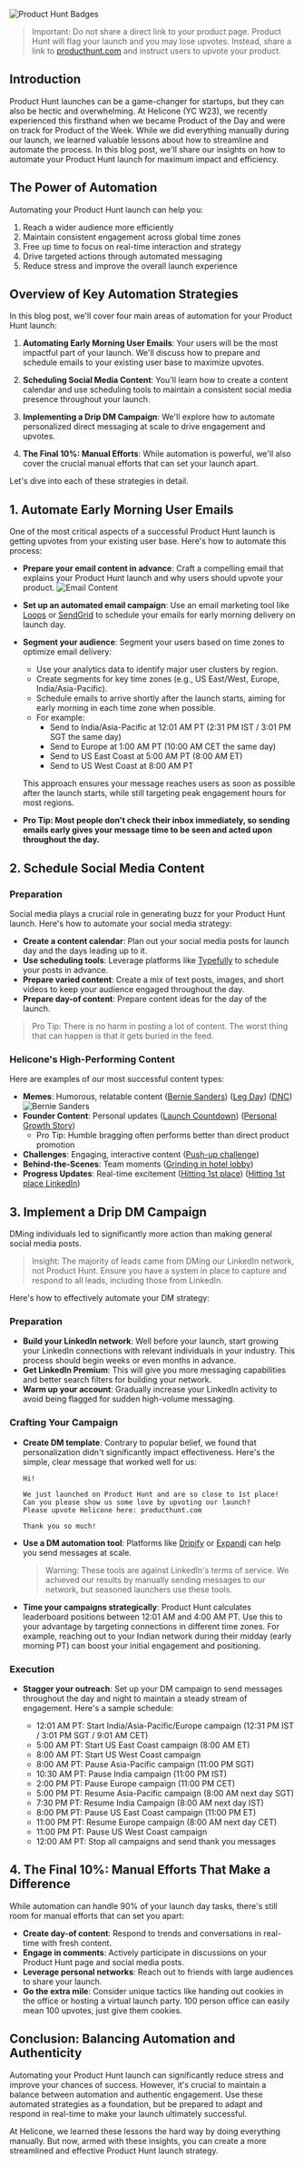 ![Product Hunt Badges](https://www.helicone.ai/blog/redeem-promo-code)

> Important: Do not share a direct link to your product page. Product Hunt will flag your launch and you may lose upvotes. Instead, share a link to [producthunt.com](https://www.producthunt.com/) and instruct users to upvote your product.

## Introduction

Product Hunt launches can be a game-changer for startups, but they can also be hectic and overwhelming. At Helicone (YC W23), we recently experienced this firsthand when we became Product of the Day and were on track for Product of the Week. While we did everything manually during our launch, we learned valuable lessons about how to streamline and automate the process. In this blog post, we'll share our insights on how to automate your Product Hunt launch for maximum impact and efficiency.

## The Power of Automation

Automating your Product Hunt launch can help you:

1. Reach a wider audience more efficiently
2. Maintain consistent engagement across global time zones
3. Free up time to focus on real-time interaction and strategy
4. Drive targeted actions through automated messaging
5. Reduce stress and improve the overall launch experience

## Overview of Key Automation Strategies

In this blog post, we'll cover four main areas of automation for your Product Hunt launch:

1. **Automating Early Morning User Emails**: Your users will be the most impactful part of your launch. We'll discuss how to prepare and schedule emails to your existing user base to maximize upvotes.

2. **Scheduling Social Media Content**: You'll learn how to create a content calendar and use scheduling tools to maintain a consistent social media presence throughout your launch.

3. **Implementing a Drip DM Campaign**: We'll explore how to automate personalized direct messaging at scale to drive engagement and upvotes.

4. **The Final 10%: Manual Efforts**: While automation is powerful, we'll also cover the crucial manual efforts that can set your launch apart.

Let's dive into each of these strategies in detail.

## 1. Automate Early Morning User Emails

One of the most critical aspects of a successful Product Hunt launch is getting upvotes from your existing user base. Here's how to automate this process:

- **Prepare your email content in advance**: Craft a compelling email that explains your Product Hunt launch and why users should upvote your product.
  ![Email Content](https://www.helicone.ai/static/blog/product-hunt-automate/product-hunt-email.webp)
- **Set up an automated email campaign**: Use an email marketing tool like [Loops](https://loops.so/) or [SendGrid](https://sendgrid.com/) to schedule your emails for early morning delivery on launch day.
- **Segment your audience**: Segment your users based on time zones to optimize email delivery:

  - Use your analytics data to identify major user clusters by region.
  - Create segments for key time zones (e.g., US East/West, Europe, India/Asia-Pacific).
  - Schedule emails to arrive shortly after the launch starts, aiming for early morning in each time zone when possible.
  - For example:
    - Send to India/Asia-Pacific at 12:01 AM PT (2:31 PM IST / 3:01 PM SGT the same day)
    - Send to Europe at 1:00 AM PT (10:00 AM CET the same day)
    - Send to US East Coast at 5:00 AM PT (8:00 AM ET)
    - Send to US West Coast at 8:00 AM PT

  This approach ensures your message reaches users as soon as possible after the launch starts, while still targeting peak engagement hours for most regions.

- **Pro Tip: Most people don't check their inbox immediately, so sending emails early gives your message time to be seen and acted upon throughout the day.**

## 2. Schedule Social Media Content

### Preparation

Social media plays a crucial role in generating buzz for your Product Hunt launch. Here's how to automate your social media strategy:

- **Create a content calendar**: Plan out your social media posts for launch day and the days leading up to it.
- **Use scheduling tools**: Leverage platforms like [Typefully](https://typefully.com/) to schedule your posts in advance.
- **Prepare varied content**: Create a mix of text posts, images, and short videos to keep your audience engaged throughout the day.
- **Prepare day-of content**: Prepare content ideas for the day of the launch.

> Pro Tip: There is no harm in posting a lot of content. The worst thing that can happen is that it gets buried in the feed.

### Helicone's High-Performing Content

Here are examples of our most successful content types:

- **Memes**: Humorous, relatable content ([Bernie Sanders](https://x.com/helicone_ai/status/1826704485621923894)) ([Leg Day](https://x.com/coleywoleyyy/status/1826850456179732786)) ([DNC](https://x.com/helicone_ai/status/1826789360366416206))
  ![Bernie Sanders](https://www.helicone.ai/static/blog/product-hunt-automate/bernie.webp)
- **Founder Content**: Personal updates ([Launch Countdown](https://x.com/coleywoleyyy/status/1825680201659068707)) ([Personal Growth Story](https://www.linkedin.com/posts/colegottdank_a-month-ago-i-gave-my-first-public-demo-activity-7232437672487628802-ZltB?utm_source=share&utm_medium=member_desktop))
  - Pro Tip: Humble bragging often performs better than direct product promotion
- **Challenges**: Engaging, interactive content ([Push-up challenge](https://x.com/justinstorre/status/1826686835134996844))
- **Behind-the-Scenes**: Team moments ([Grinding in hotel lobby](https://x.com/justinstorre/status/1826836776746672340))
- **Progress Updates**: Real-time excitement ([Hitting 1st place](https://x.com/justinstorre/status/1826778283490639895)) ([Hitting 1st place LinkedIn](https://www.linkedin.com/posts/colegottdank_started-from-the-bottom-now-were-here-activity-7232543468462522368-vLLt?utm_source=share&utm_medium=member_desktop))

## 3. Implement a Drip DM Campaign

DMing individuals led to significantly more action than making general social media posts.

> Insight: The majority of leads came from DMing our LinkedIn network, not Product Hunt. Ensure you have a system in place to capture and respond to all leads, including those from LinkedIn.

Here's how to effectively automate your DM strategy:

### Preparation

- **Build your LinkedIn network**: Well before your launch, start growing your LinkedIn connections with relevant individuals in your industry. This process should begin weeks or even months in advance.
- **Get LinkedIn Premium**: This will give you more messaging capabilities and better search filters for building your network.
- **Warm up your account**: Gradually increase your LinkedIn activity to avoid being flagged for sudden high-volume messaging.

### Crafting Your Campaign

- **Create DM template**: Contrary to popular belief, we found that personalization didn't significantly impact effectiveness. Here's the simple, clear message that worked well for us:

  ```
  Hi!

  We just launched on Product Hunt and are so close to 1st place!
  Can you please show us some love by upvoting our launch?
  Please upvote Helicone here: producthunt.com

  Thank you so much!
  ```

- **Use a DM automation tool**: Platforms like [Dripify](https://dripify.io//) or [Expandi](https://expandi.io/) can help you send messages at scale.
  > Warning: These tools are against LinkedIn's terms of service. We achieved our results by manually sending messages to our network, but seasoned launchers use these tools.
- **Time your campaigns strategically**: Product Hunt calculates leaderboard positions between 12:01 AM and 4:00 AM PT. Use this to your advantage by targeting connections in different time zones. For example, reaching out to your Indian network during their midday (early morning PT) can boost your initial engagement and positioning.

### Execution

- **Stagger your outreach**: Set up your DM campaign to send messages throughout the day and night to maintain a steady stream of engagement. Here's a sample schedule:

  - 12:01 AM PT: Start India/Asia-Pacific/Europe campaign (12:31 PM IST / 3:01 PM SGT / 9:01 AM CET)
  - 5:00 AM PT: Start US East Coast campaign (8:00 AM ET)
  - 8:00 AM PT: Start US West Coast campaign
  - 8:00 AM PT: Pause Asia-Pacific campaign (11:00 PM SGT)
  - 10:30 AM PT: Pause India campaign (11:00 PM IST)
  - 2:00 PM PT: Pause Europe campaign (11:00 PM CET)
  - 5:00 PM PT: Resume Asia-Pacific campaign (8:00 AM next day SGT)
  - 7:30 PM PT: Resume India Campaign (8:00 AM next day IST)
  - 8:00 PM PT: Pause US East Coast campaign (11:00 PM ET)
  - 11:00 PM PT: Resume Europe campaign (8:00 AM next day CET)
  - 11:00 PM PT: Pause US West Coast campaign
  - 12:00 AM PT: Stop all campaigns and send thank you messages

## 4. The Final 10%: Manual Efforts That Make a Difference

While automation can handle 90% of your launch day tasks, there's still room for manual efforts that can set you apart:

- **Create day-of content**: Respond to trends and conversations in real-time with fresh content.
- **Engage in comments**: Actively participate in discussions on your Product Hunt page and social media posts.
- **Leverage personal networks**: Reach out to friends with large audiences to share your launch.
- **Go the extra mile**: Consider unique tactics like handing out cookies in the office or hosting a virtual launch party. 100 person office can easily mean 100 upvotes, just give them cookies.

## Conclusion: Balancing Automation and Authenticity

Automating your Product Hunt launch can significantly reduce stress and improve your chances of success. However, it's crucial to maintain a balance between automation and authentic engagement. Use these automated strategies as a foundation, but be prepared to adapt and respond in real-time to make your launch ultimately successful.

At Helicone, we learned these lessons the hard way by doing everything manually. But now, armed with these insights, you can create a more streamlined and effective Product Hunt launch strategy.
